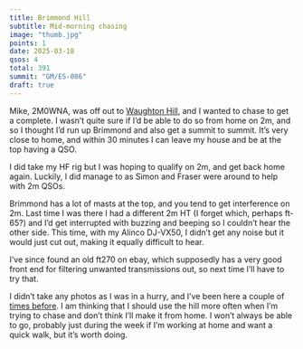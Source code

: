 ```yaml
---
title: Brimmond Hill
subtitle: Mid-morning chasing
image: "thumb.jpg"
points: 1
date: 2025-03-18
qsos: 4
total: 391
summit: "GM/ES-086"
draft: true
---
```


Mike, 2M0WNA, was off out to [Waughton Hill](https://gm5alx.uk/sota/2024/gm-es-087/), and I wanted to chase to get a complete. I wasn't quite sure if I'd be able to do so from home on 2m, and so I thought I'd run up Brimmond and also get a summit to summit. It's very close to home, and within 30 minutes I can leave my house and be at the top having a QSO.

I did take my HF rig but I was hoping to qualify on 2m, and get back home again. Luckily, I did manage to as Simon and Fraser were around to help with 2m QSOs.

Brimmond has a lot of masts at the top, and you tend to get interference on 2m. Last time I was there I had a different 2m HT (I forget which, perhaps ft-65?) and I'd get interrupted with buzzing and beeping so I couldn't hear the other side. This time, with my Alinco DJ-VX50, I didn't get any noise but it would just cut out, making it equally difficult to hear.

I've since found an old ft270 on ebay, which supposedly has a very good front end for filtering unwanted transmissions out, so next time I'll have to try that.

I didn't take any photos as I was in a hurry, and I've been here a couple of [times before](https://gm5alx.uk/sota/2024/gm-es-086/). I am thinking that I should use the hill more often when I'm trying to chase and don't think I'll make it from home. I won't always be able to go, probably just during the week if I'm working at home and want a quick walk, but it's worth doing.
